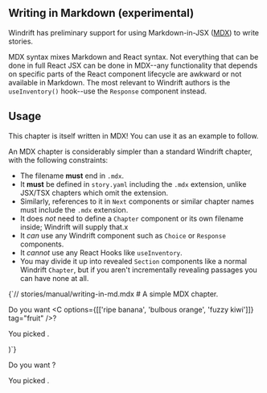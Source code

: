 

<Chapter filename="writing-in-md.mdx">

<Section>

# Writing in Markdown (experimental)

Windrift has preliminary support for using Markdown-in-JSX ([MDX](https://github.com/mdx-js/mdx)) to write stories.

MDX syntax mixes Markdown and React syntax. Not everything that can be done in full React JSX
can be done in MDX--any functionality that depends on specific
parts of the React component lifecycle are awkward or not available in Markdown. The most relevant to Windrift authors is
the `useInventory()` hook--use the `Response` component instead.

## Usage

This chapter is itself written in MDX! You can use it as an example to follow.

An MDX chapter is considerably simpler than a standard Windrift chapter, with the following constraints:

* The filename **must** end in `.mdx`.
* It **must** be defined in `story.yaml` including the `.mdx` extension, unlike JSX/TSX chapters which omit the extension.
* Similarly, references to it in `Next` components or similar chapter names must include the `.mdx` extension.
* It does _not_ need to define a `Chapter` component or its own filename inside; Windrift will supply that.x
* It _can_ use any Windrift component such as `Choice` or `Response` components.
* It _cannot_ use any React Hooks like `useInventory`.
* You may divide it up into revealed `Section` components like a normal Windrift `Chapter`, but if you aren't incrementally
revealing passages you can have none at all.

<SyntaxHighlighter language="tsx" style={prism}>
{`// stories/manual/writing-in-md.mdx
# A simple MDX chapter.


Do you want <C options={[['ripe banana', 'bulbous orange', 'fuzzy kiwi']]} tag="fruit" />?

You picked <R tag="fruit" />.

)`}
</SyntaxHighlighter>
<aside>
Do you want <C options={[['ripe banana', 'bulbous orange', 'fuzzy kiwi']]} tag="fruit" />?

</aside>

</Section>

<Section>
<aside>

You picked <R tag="fruit" />.

</aside>
</Section>

</Chapter>